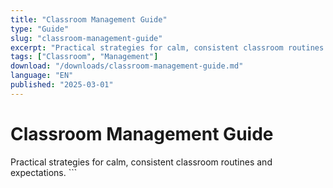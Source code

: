 ```yaml
---
title: "Classroom Management Guide"
type: "Guide"
slug: "classroom-management-guide"
excerpt: "Practical strategies for calm, consistent classroom routines and expectations."
tags: ["Classroom", "Management"]
download: "/downloads/classroom-management-guide.md"
language: "EN"
published: "2025-03-01"
---
```


# Classroom Management Guide

Practical strategies for calm, consistent classroom routines and expectations.
\`\`\`
